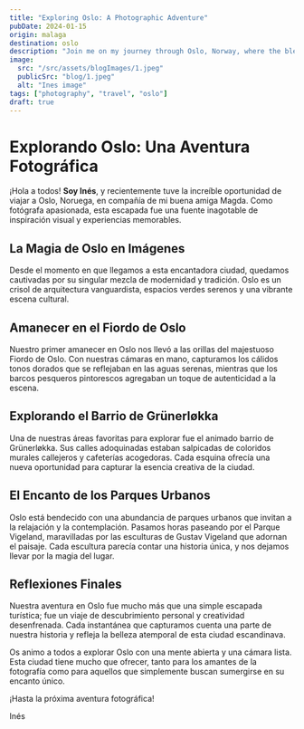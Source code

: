 ```yaml
---
title: "Exploring Oslo: A Photographic Adventure"
pubDate: 2024-01-15
origin: malaga
destination: oslo
description: "Join me on my journey through Oslo, Norway, where the blend of modernity and tradition, from sunrises over the fjord to vibrant neighborhoods and parks, offers an endless source of photographic inspiration and unforgettable experiences."
image:
  src: "/src/assets/blogImages/1.jpeg"
  publicSrc: "blog/1.jpeg"
  alt: "Ines image"
tags: ["photography", "travel", "oslo"]
draft: true
---
```


# Explorando Oslo: Una Aventura Fotográfica

¡Hola a todos! **Soy Inés**, y recientemente tuve la increíble oportunidad de viajar a Oslo, Noruega, en compañía de mi buena amiga Magda. Como fotógrafa apasionada, esta escapada fue una fuente inagotable de inspiración visual y experiencias memorables.

## La Magia de Oslo en Imágenes

Desde el momento en que llegamos a esta encantadora ciudad, quedamos cautivadas por su singular mezcla de modernidad y tradición. Oslo es un crisol de arquitectura vanguardista, espacios verdes serenos y una vibrante escena cultural.

## Amanecer en el Fiordo de Oslo

Nuestro primer amanecer en Oslo nos llevó a las orillas del majestuoso Fiordo de Oslo. Con nuestras cámaras en mano, capturamos los cálidos tonos dorados que se reflejaban en las aguas serenas, mientras que los barcos pesqueros pintorescos agregaban un toque de autenticidad a la escena.

## Explorando el Barrio de Grünerløkka

Una de nuestras áreas favoritas para explorar fue el animado barrio de Grünerløkka. Sus calles adoquinadas estaban salpicadas de coloridos murales callejeros y cafeterías acogedoras. Cada esquina ofrecía una nueva oportunidad para capturar la esencia creativa de la ciudad.

## El Encanto de los Parques Urbanos

Oslo está bendecido con una abundancia de parques urbanos que invitan a la relajación y la contemplación. Pasamos horas paseando por el Parque Vigeland, maravilladas por las esculturas de Gustav Vigeland que adornan el paisaje. Cada escultura parecía contar una historia única, y nos dejamos llevar por la magia del lugar.

## Reflexiones Finales

Nuestra aventura en Oslo fue mucho más que una simple escapada turística; fue un viaje de descubrimiento personal y creatividad desenfrenada. Cada instantánea que capturamos cuenta una parte de nuestra historia y refleja la belleza atemporal de esta ciudad escandinava.

Os animo a todos a explorar Oslo con una mente abierta y una cámara lista. Esta ciudad tiene mucho que ofrecer, tanto para los amantes de la fotografía como para aquellos que simplemente buscan sumergirse en su encanto único.

¡Hasta la próxima aventura fotográfica!

Inés
